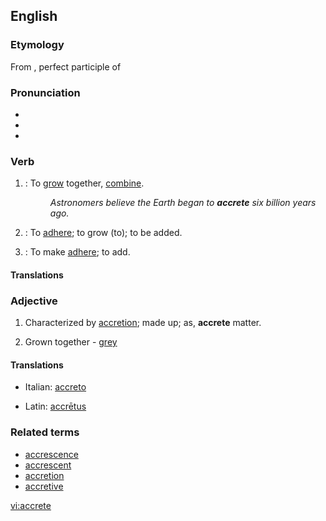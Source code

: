 {{was wotd|2007|October|16}}
==English==

===Etymology===
From {{L.}} {{term|accretus|accrētus}}, perfect participle of {{term|accresco#Latin|accrēscō|increase}}

===Pronunciation===
*{{IPA|/əˈkriːt/}}
*{{audio|en-us-accrete.ogg|Audio (US)}}
*{{rhymes|iːt}}

===Verb===
{{en-verb|accret|ing}}

# {{intransitive}}: To [[grow]] together, [[combine]].
#: ''Astronomers believe the Earth began to '''accrete''' six billion years ago.''
# {{intransitive}}: To [[adhere]]; to grow (to); to be added.
# {{transitive}}: To make [[adhere]]; to add.

====Translations====
{{trans-top|to grow together}}
{{trans-mid}}
{{trans-bottom}}

===Adjective===
{{en-adj|-}}

# Characterized by [[accretion]]; made up; as, '''accrete''' matter.
# {{botany}} Grown together - [[grey]]

====Translations====
{{trans-top|characterized by accretion}}
*Italian: [[accreto]]
{{trans-mid}}
*Latin: [[accretus|accrētus]]
{{trans-bottom}}

===Related terms===
*[[accrescence]]
*[[accrescent]]
*[[accretion]]
*[[accretive]]

[[vi:accrete]]